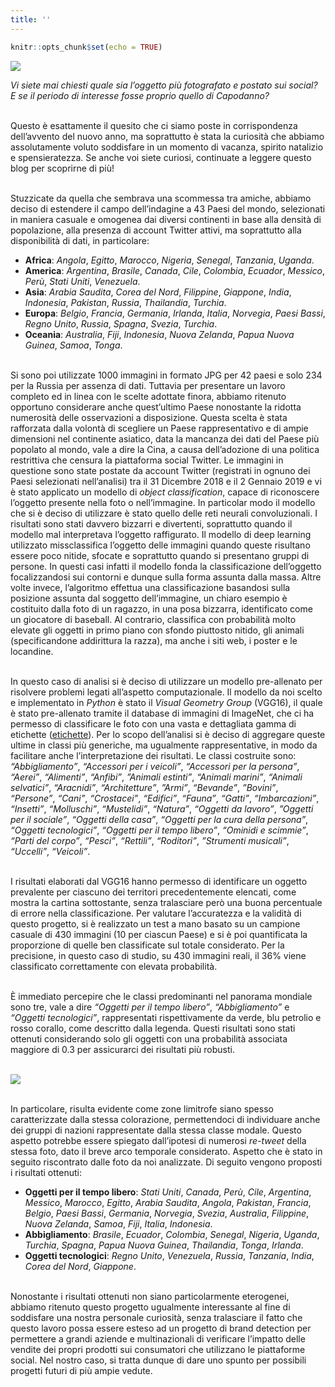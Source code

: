 ```yaml
---
title: ''
---
```


```r
knitr::opts_chunk$set(echo = TRUE)
```

![](titolo.png)

*Vi siete mai chiesti quale sia l’oggetto più fotografato e postato sui social? E se il periodo di interesse fosse proprio quello di Capodanno?*  

<br />
Questo è esattamente il quesito che ci siamo poste in corrispondenza dell’avvento del nuovo anno, ma soprattutto è stata la curiosità che abbiamo assolutamente voluto soddisfare in un momento di vacanza, spirito natalizio e spensieratezza. Se anche voi siete curiosi, continuate a leggere questo blog per scoprirne di più!


<br />
Stuzzicate da quella che sembrava una scommessa tra amiche, abbiamo deciso di estendere il campo dell’indagine a 43 Paesi del mondo, selezionati in maniera casuale e omogenea dai diversi continenti in base alla densità di popolazione, alla presenza di account Twitter attivi, ma soprattutto alla disponibilità di dati, in particolare:

* **Africa**: *Angola*, *Egitto*, *Marocco*, *Nigeria*, *Senegal*, *Tanzania*, *Uganda*.
* **America**: *Argentina*, *Brasile*, *Canada*, *Cile*, *Colombia*, *Ecuador*, *Messico*, *Perù*, *Stati Uniti*, *Venezuela*.
* **Asia**: *Arabia Saudita*, *Corea del Nord*, *Filippine*, *Giappone*, *India*, *Indonesia*, *Pakistan*, *Russia*, *Thailandia*, *Turchia*.
* **Europa**: *Belgio*, *Francia*, *Germania*, *Irlanda*, *Italia*, *Norvegia*, *Paesi Bassi*, *Regno Unito*, *Russia*, *Spagna*, *Svezia*, *Turchia*.
* **Oceania**: *Australia*, *Fiji*, *Indonesia*, *Nuova Zelanda*, *Papua Nuova Guinea*, *Samoa*, *Tonga*.  

<br />
Si sono poi utilizzate 1000 immagini in formato JPG per 42 paesi e solo 234 per la Russia per assenza di dati. Tuttavia per presentare un lavoro completo ed in linea con le scelte adottate finora, abbiamo ritenuto opportuno considerare anche quest'ultimo Paese nonostante la ridotta numerosità delle osservazioni a disposizione. Questa scelta è stata rafforzata dalla volontà di scegliere un Paese rappresentativo e di ampie dimensioni nel continente asiatico, data la mancanza dei dati del Paese più popolato al mondo, vale a dire la Cina, a causa dell’adozione di una politica restrittiva che censura la piattaforma social Twitter. Le immagini in questione sono state postate da account Twitter (registrati in ognuno dei Paesi selezionati nell’analisi) tra il 31 Dicembre 2018 e il 2 Gennaio 2019 e vi è stato applicato un modello di *object classification*, capace di riconoscere l’oggetto presente nella foto o nell'immagine. In particolar modo il modello che si è deciso di utilizzare è stato quello delle reti neurali convoluzionali. I risultati sono stati davvero bizzarri e divertenti, soprattutto quando il modello mal interpretava l’oggetto raffigurato. Il modello di deep learning utilizzato missclassifica l’oggetto delle immagini quando queste risultano essere poco nitide, sfocate e soprattutto quando si presentano gruppi di persone. In questi casi infatti il modello fonda la classificazione dell’oggetto focalizzandosi sui contorni e dunque sulla forma assunta dalla massa. Altre volte invece, l’algoritmo effettua una classificazione basandosi sulla posizione assunta dal soggetto dell’immagine, un chiaro esempio è costituito dalla foto di un ragazzo, in una posa bizzarra, identificato come un giocatore di baseball.  Al contrario, classifica con probabilità molto elevate gli oggetti in primo piano con sfondo piuttosto nitido, gli animali (specificandone addirittura la razza), ma anche i siti web, i poster e le locandine.

<br />
In questo caso di analisi si è deciso di utilizzare un modello pre-allenato per risolvere problemi legati all’aspetto computazionale. Il modello da noi scelto e implementato in *Python* è stato il *Visual Geometry Group* (VGG16), il quale è stato pre-allenato tramite il database di immagini di ImageNet, che ci ha permesso di classificare le foto con una vasta e dettagliata gamma di etichette ([etichette](https://s3.amazonaws.com/outcome-blog/imagenet/labels.json)). Per lo scopo dell'analisi si è deciso di aggregare queste ultime in classi più generiche, ma ugualmente rappresentative, in modo da facilitare anche l’interpretazione dei risultati. Le classi costruite sono: *“Abbigliamento”*, *“Accessori per i veicoli”*, *“Accessori per la persona”*, *“Aerei”*, *“Alimenti”*, *“Anfibi”*, *”Animali estinti”*, *“Animali marini”*, *“Animali selvatici”*, *“Aracnidi”*, *“Architetture”*, *”Armi”*, *“Bevande”*, *”Bovini”*, *“Persone”*, *“Cani”*, *“Crostacei”*, *“Edifici”*, *“Fauna”*, *“Gatti”*, *“Imbarcazioni”*, *“Insetti”*, *“Molluschi”*, *“Mustelidi”*, *“Natura”*, *“Oggetti da lavoro”*, *”Oggetti per il sociale”*, *“Oggetti della casa”*, *“Oggetti per la cura della persona”*, *“Oggetti tecnologici”*, *“Oggetti per il tempo libero”*, *“Ominidi e scimmie”*, *“Parti del corpo”*, *“Pesci”*, *“Rettili”*, *“Roditori”*, *”Strumenti musicali”*, *“Uccelli”*, *“Veicoli”*.  

<br />
I risultati elaborati dal VGG16 hanno permesso di identificare un oggetto prevalente per ciascuno dei territori precedentemente elencati, come mostra la cartina sottostante, senza tralasciare però una buona percentuale di errore nella classificazione. Per valutare l’accuratezza e la validità di questo progetto, si è realizzato un test a mano basato su un campione casuale di 430 immagini (10 per ciascun Paese) e si è poi quantificata la proporzione di quelle ben classificate sul totale considerato. Per la precisione, in questo caso di studio, su 430 immagini reali, il 36% viene classificato correttamente con elevata probabilità.  

<br />
È immediato percepire che le classi predominanti nel panorama mondiale sono tre, vale a dire *“Oggetti per il tempo libero”*, *“Abbigliamento”* e *“Oggetti tecnologici”*, rappresentati rispettivamente da verde, blu petrolio e rosso corallo, come descritto dalla legenda. Questi risultati sono stati ottenuti considerando solo gli oggetti con una probabilità associata maggiore di 0.3 per assicurarci dei risultati più robusti.  

<br />
![](Mappa.jpeg)

<br />
In particolare, risulta evidente come zone limitrofe siano spesso caratterizzate dalla stessa colorazione, permettendoci di individuare anche dei gruppi di nazioni rappresentate dalla stessa classe modale. Questo aspetto potrebbe essere spiegato dall’ipotesi di numerosi *re-tweet* della stessa foto, dato il breve arco temporale considerato. Aspetto che è stato in seguito riscontrato dalle foto da noi analizzate. Di seguito vengono proposti i risultati ottenuti:  

* **Oggetti per il tempo libero**: *Stati Uniti*, *Canada*, *Perù*, *Cile*, *Argentina*, *Messico*, *Marocco*, *Egitto*, *Arabia Saudita*, *Angola*, *Pakistan*, *Francia*, *Belgio*, *Paesi Bassi*, *Germania*, *Norvegia*, *Svezia*, *Australia*, *Filippine*, *Nuova Zelanda*, *Samoa*, *Fiji*, *Italia*, *Indonesia*.
* **Abbigliamento**: *Brasile*, *Ecuador*, *Colombia*, *Senegal*, *Nigeria*, *Uganda*, *Turchia*, *Spagna*, *Papua Nuova Guinea*, *Thailandia*, *Tonga*, *Irlanda*.
* **Oggetti tecnologici**: *Regno Unito*, *Venezuela*, *Russia*, *Tanzania*, *India*, *Corea del Nord*, *Giappone*.  

<br />
Nonostante i risultati ottenuti non siano particolarmente eterogenei, abbiamo ritenuto questo progetto ugualmente interessante al fine di soddisfare una nostra personale curiosità, senza tralasciare il fatto che questo lavoro possa essere esteso ad un progetto di brand detection per permettere a grandi aziende e multinazionali di verificare l’impatto delle vendite dei propri prodotti sui consumatori che utilizzano le piattaforme social. Nel nostro caso, si tratta dunque di dare uno spunto per possibili progetti futuri di più ampie vedute.


